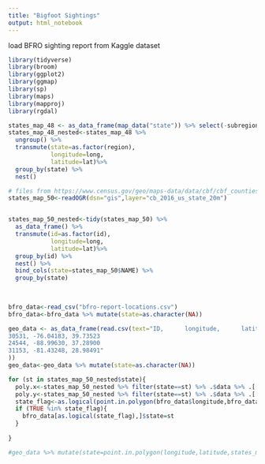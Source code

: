 ```yaml
---
title: "Bigfoot Sightings"
output: html_notebook
---
```

load BFRO sighting report from Kaggle dataset
```r
library(tidyverse)
library(broom)
library(ggplot2)
library(ggmap)
library(sp)
library(maps)
library(mapproj)
library(rgdal)


```

```r

states_map_48 <- as_data_frame(map_data("state")) %>% select(-subregion)
states_map_48_nested<-states_map_48 %>% 
  ungroup() %>% 
  transmute(state=as.factor(region),
            longitude=long,
            latitude=lat)%>%
  group_by(state) %>% 
  nest()

# files from https://www.census.gov/geo/maps-data/data/cbf/cbf_counties.html put in gis directory
states_map_50<-readOGR(dsn="gis",layer="cb_2016_us_state_20m")


states_map_50_nested<-tidy(states_map_50) %>% 
  as_data_frame() %>% 
  transmute(id=as.factor(id),
            longitude=long,
            latitude=lat)%>%
  group_by(id) %>% 
  nest() %>% 
  bind_cols(state=states_map_50$NAME) %>% 
  group_by(state)
  
  
```
```r

bfro_data<-read_csv("bfro-report-locations.csv")
bfro_data<-bfro_data %>% mutate(state=as.character(NA))

geo_data <- as_data_frame(read.csv(text="ID,      longitude,      latitude
30531, -76.04183, 39.73523
24544, -88.99630, 37.28900
31153, -81.43248, 28.98491"
))
geo_data<-geo_data %>% mutate(state=as.character(NA))
```

```r
for (st in states_map_50_nested$state){
  poly.x<-states_map_50_nested %>% filter(state==st) %>% .$data %>% .[[1]] %>% .$longitude
  poly.y<-states_map_50_nested %>% filter(state==st) %>% .$data %>% .[[1]] %>% .$latitude
  state_flag<-as.logical(point.in.polygon(bfro_data$longitude,bfro_data$latitude,poly.x,poly.y))
  if (TRUE %in% state_flag){
    bfro_data[as.logical(state_flag),]$state=st
  }
  
}

#geo_data %>% mutate(state=point.in.polygon(longitude,latitude,states_map_nested))
```

